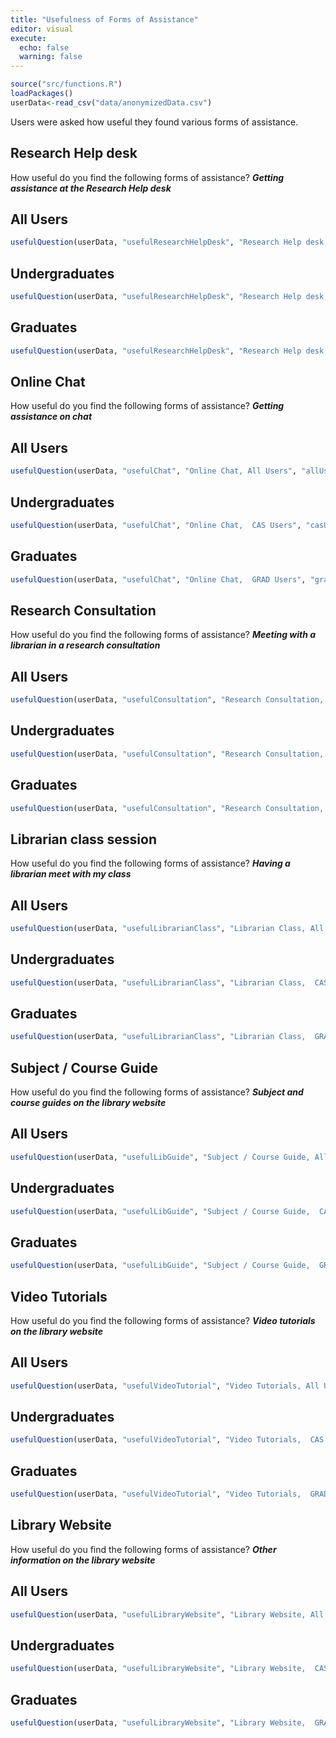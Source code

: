 ```yaml
---
title: "Usefulness of Forms of Assistance"
editor: visual
execute:
  echo: false
  warning: false
---
```


```r
source("src/functions.R")
loadPackages()
userData<-read_csv("data/anonymizedData.csv")
```

Users were asked how useful they found various forms of assistance.

## Research Help desk

How useful do you find the following forms of assistance? ***Getting assistance at the Research Help desk***

::: panel-tabset
## All Users

```r
usefulQuestion(userData, "usefulResearchHelpDesk", "Research Help desk, All Users", "allUsefulResearchHelpDesk.jpg", casOnly=FALSE, gradOnly = FALSE)

```

## Undergraduates

```r
usefulQuestion(userData, "usefulResearchHelpDesk", "Research Help desk,  CAS Users", "casUsefulResearchHelpDesk.jpg", casOnly=TRUE, gradOnly = FALSE)
```

## Graduates

```r
usefulQuestion(userData, "usefulResearchHelpDesk", "Research Help desk,  GRAD Users", "gradUsefulResearchHelpDesk.jpg", casOnly=FALSE, gradOnly = TRUE)
```
:::

## Online Chat

How useful do you find the following forms of assistance? ***Getting assistance on chat***

::: panel-tabset
## All Users

```r
usefulQuestion(userData, "usefulChat", "Online Chat, All Users", "allUsefulChat.jpg", casOnly=FALSE, gradOnly = FALSE)

```

## Undergraduates

```r
usefulQuestion(userData, "usefulChat", "Online Chat,  CAS Users", "casUsefulChat.jpg", casOnly=TRUE, gradOnly = FALSE)
```

## Graduates

```r
usefulQuestion(userData, "usefulChat", "Online Chat,  GRAD Users", "gradUsefulChat.jpg", casOnly=FALSE, gradOnly = TRUE)
```
:::


## Research Consultation

How useful do you find the following forms of assistance? ***Meeting with a librarian in a research consultation***

::: panel-tabset
## All Users

```r
usefulQuestion(userData, "usefulConsultation", "Research Consultation, All Users", "allUsefulConsultation.jpg", casOnly=FALSE, gradOnly = FALSE)

```

## Undergraduates

```r
usefulQuestion(userData, "usefulConsultation", "Research Consultation,  CAS Users", "casUsefulConsultation.jpg", casOnly=TRUE, gradOnly = FALSE)
```

## Graduates

```r
usefulQuestion(userData, "usefulConsultation", "Research Consultation,  GRAD Users", "gradUsefulConsultation.jpg", casOnly=FALSE, gradOnly = TRUE)
```
:::

## Librarian class session 

How useful do you find the following forms of assistance? ***Having a librarian meet with my class***

::: panel-tabset
## All Users

```r
usefulQuestion(userData, "usefulLibrarianClass", "Librarian Class, All Users", "allUsefulLibrarianClass.jpg", casOnly=FALSE, gradOnly = FALSE)

```

## Undergraduates

```r
usefulQuestion(userData, "usefulLibrarianClass", "Librarian Class,  CAS Users", "casUsefulLibrarianClass.jpg", casOnly=TRUE, gradOnly = FALSE)
```

## Graduates

```r
usefulQuestion(userData, "usefulLibrarianClass", "Librarian Class,  GRAD Users", "gradUsefulLibrarianClass.jpg", casOnly=FALSE, gradOnly = TRUE)
```
:::

## Subject / Course Guide 

How useful do you find the following forms of assistance? ***Subject and course guides on the library website***

::: panel-tabset
## All Users

```r
usefulQuestion(userData, "usefulLibGuide", "Subject / Course Guide, All Users", "allUsefulLibGuide.jpg", casOnly=FALSE, gradOnly = FALSE)

```

## Undergraduates

```r
usefulQuestion(userData, "usefulLibGuide", "Subject / Course Guide,  CAS Users", "casUsefulLibGuide.jpg", casOnly=TRUE, gradOnly = FALSE)
```

## Graduates

```r
usefulQuestion(userData, "usefulLibGuide", "Subject / Course Guide,  GRAD Users", "gradUsefulLibGuide.jpg", casOnly=FALSE, gradOnly = TRUE)
```
:::

## Video Tutorials 

How useful do you find the following forms of assistance? ***Video tutorials on the library website***

::: panel-tabset
## All Users

```r
usefulQuestion(userData, "usefulVideoTutorial", "Video Tutorials, All Users", "allUsefulVideoTutorial.jpg", casOnly=FALSE, gradOnly = FALSE)

```

## Undergraduates

```r
usefulQuestion(userData, "usefulVideoTutorial", "Video Tutorials,  CAS Users", "casUsefulVideoTutorial.jpg", casOnly=TRUE, gradOnly = FALSE)
```

## Graduates

```r
usefulQuestion(userData, "usefulVideoTutorial", "Video Tutorials,  GRAD Users", "gradUsefulVideoTutorial.jpg", casOnly=FALSE, gradOnly = TRUE)
```
:::

## Library Website 

How useful do you find the following forms of assistance? ***Other information on the library website***

::: panel-tabset
## All Users

```r
usefulQuestion(userData, "usefulLibraryWebsite", "Library Website, All Users", "allUsefulLibraryWebsite.jpg", casOnly=FALSE, gradOnly = FALSE)

```

## Undergraduates

```r
usefulQuestion(userData, "usefulLibraryWebsite", "Library Website,  CAS Users", "casUsefulLibraryWebsite.jpg", casOnly=TRUE, gradOnly = FALSE)
```

## Graduates

```r
usefulQuestion(userData, "usefulLibraryWebsite", "Library Website,  GRAD Users", "gradUsefulLibraryWebsite.jpg", casOnly=FALSE, gradOnly = TRUE)
```
:::
